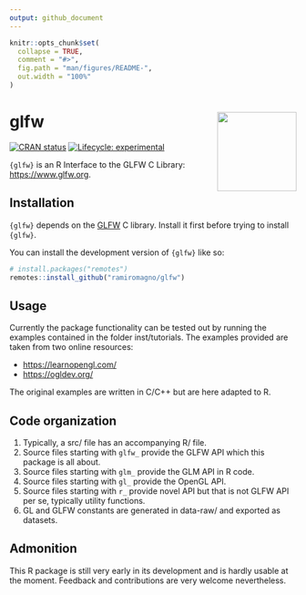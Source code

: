 ```yaml
---
output: github_document
---
```


<!-- README.md is generated from README.Rmd. Please edit that file -->

```r
knitr::opts_chunk$set(
  collapse = TRUE,
  comment = "#>",
  fig.path = "man/figures/README-",
  out.width = "100%"
)
```

# glfw <img src="man/figures/logo.svg" align="right" height="139"/>

<!-- badges: start -->

[![CRAN status](https://www.r-pkg.org/badges/version/glfw)](https://CRAN.R-project.org/package=glfw)
[![Lifecycle: experimental](https://img.shields.io/badge/lifecycle-experimental-orange.svg)](https://lifecycle.r-lib.org/articles/stages.html#experimental)
<!-- badges: end -->

`{glfw}` is an R Interface to the GLFW C Library: <https://www.glfw.org>.

## Installation

`{glfw}` depends on the [GLFW](https://www.glfw.org/) C library. Install it
first before trying to install `{glfw}`.

You can install the development version of `{glfw}` like so:

``` r
# install.packages("remotes")
remotes::install_github("ramiromagno/glfw")
```

## Usage

Currently the package functionality can be tested out by running the examples contained in the folder inst/tutorials. The examples provided are taken from two online resources:

- <https://learnopengl.com/>
- <https://ogldev.org/>

The original examples are written in C/C++ but are here adapted to R.

## Code organization

1. Typically, a src/ file has an accompanying R/ file.
2. Source files starting with `glfw_` provide the GLFW API which this package is all about.
3. Source files starting with `glm_` provide the GLM API in R code.
4. Source files starting with `gl_` provide the OpenGL API.
5. Source files starting with `r_` provide novel API but that is not GLFW API per se, typically utility functions.
6. GL and GLFW constants are generated in data-raw/ and exported as datasets.

## Admonition

This R package is still very early in its development and is hardly usable at
the moment. Feedback and contributions are very welcome nevertheless.


